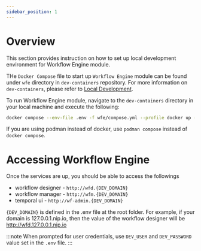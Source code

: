 ```yaml
---
sidebar_position: 1
---
```


# Overview
This section provides instruction on how to set up local development environment for Workflow Engine module.

THe `Docker Compose` file to start up `Workflow Engine` module can be found under `wfe` directory in `dev-containers`
repository. For more information on `dev-containers`, please refer to
[Local Development](/docs/modules/get-started/local-development.mdx).

To run Workflow Engine module, navigate to the `dev-containers` directory in your local machine and execute the
following:

```bash
docker compose --env-file .env -f wfe/compose.yml --profile docker up -d
```

If you are using podman instead of docker, use `podman compose` instead of `docker compose`.

# Accessing Workflow Engine
Once the services are up, you should be able to access the followings
- workflow designer - `http://wfd.{DEV_DOMAIN}`
- workflow manager - `http://wfm.{DEV_DOMAIN}`
- temporal ui - `http://wf-admin.{DEV_DOMAIN}`

`{DEV_DOMAIN}` is defined in the .env file at the root folder. For example, if your domain is 127.0.0.1.nip.io, then the
value of the workflow designer will be  http://wfd.127.0.0.1.nip.io

:::note
When prompted for user credentials, use `DEV_USER` and `DEV_PASSWORD` value set in the `.env` file.
:::
